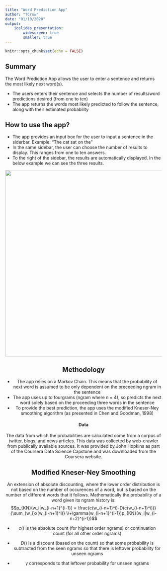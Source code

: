 ```yaml
---
title: "Word Prediction App"
author: "TCrow"
date: "01/10/2020"
output: 
    ioslides_presentation:
        widescreen: true
        smaller: true
---
```

<style>
div.footnotes {
  position: absolute;
  bottom: 0;
  margin-bottom: 10px;
  width: 80%;
  font-size: 0.6em;
}
</style>

<script src="https://ajax.googleapis.com/ajax/libs/jquery/3.1.1/jquery.min.js"></script>

<script>
  $(document).ready(function() {
    $('slide:not(.backdrop):not(.title-slide)').append('<div class=\"footnotes\">');

    $('footnote').each(function(index) {
      var text  = $(this).html();
      var fnNum = (index+1).toString().sup();
      $(this).html(text + fnNum);

      var footnote   = fnNum + ': ' + $(this).attr('content') + '<br/>';
      var oldContent = $(this).parents('slide').children('div.footnotes').html();
      var newContent = oldContent + footnote;
      $(this).parents('slide').children('div.footnotes').html(newContent);
    });
  });
</script>

```r
knitr::opts_chunk$set(echo = FALSE)
```


## Summary

The Word Prediction App allows the user to enter a sentence and returns the most likely next word(s). 

- The users enters their sentence and selects the number of results/word predictions desired (from one to ten)
- The app returns the words most likely predicted to follow the sentence, along with their estimated probability

## How to use the app?

- The app provides an input box for the user to input a sentence in the siderbar. Example: "The cat sat on the"
- In the same sidebar, the user can choose the number of results to display. This ranges from one to ten answers.
- To the right of the sidebar, the results are automatically displayed. In the below example we can see the three results.

<center>
![](WordPrediction/Prediction_app_picture.png){width=600}
<cemter>

## Methodology

- The app relies on a Markov Chain. This means that the probability of next word is assumed to be only dependent on the preceeding ngram in the sentence
- The app uses up to fourgrams (ngram where n = 4), so predicts the next word solely based on the proceeding three words in the sentence
- To provide the best prediction, the app uses the modified Kneser-Ney smoothing algorithm (as presented in Chen and Goodman, <footnote content="Chen, Stanley F. and Joshua Goodman. 1998. An Empirical Study of Smoothing Techniques for Language Modeling. Harvard Computer Science Group Technical Report TR-10-98">1998</footnote>) 

#### Data
The data from which the probabilities are calculated come from a corpus of twitter, blogs, and news articles. This data was collected by web-crawler from publically available sources. It was provided by John Hopkins as part of the Coursera Data Science Capstone and was downloaded from the Coursera website.


## Modified Kneser-Ney Smoothing
An extension of absolute discounting, where the lower order distribution is not based on the number of occurences of a word, but  is based on the number of different words that it follows. 
Mathematically the probability of a word given its ngram history is:
$$p_{KN}(w_i|w_{i-n+1}^{i-1}) =
                            \frac{c(w_{i-n+1}^i)-D(c(w_{i-n+1}^i))}{\sum_{w_i}x(w_{i-n+1}^i)} \\+\gamma(w_{i-n+1}^{i-1})p_{KN}(w_i|w_{i-n+2}^{i-1})$$

- $c()$ is the absolute count (for highest order ngrams) or continuation count (for all other order ngrams)

- $D()$ is a discount (based on the count) so that some probability is subtracted from the seen ngrams so that there is leftover probability for unseen ngrams

- $\gamma$ corresponds to that leftover probability for unseen ngrams


